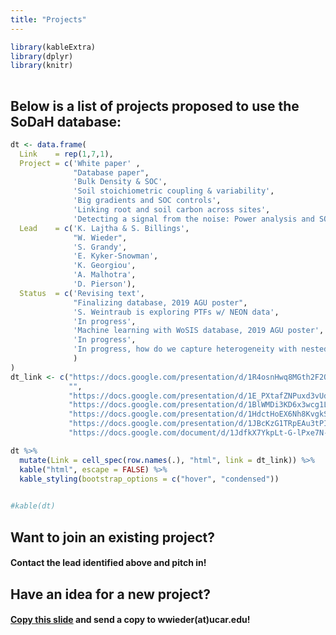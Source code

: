 ```yaml
---
title: "Projects"
---
```

```r
library(kableExtra)
library(dplyr)
library(knitr)
            
```

## Below is a list of projects proposed to use the SoDaH database:  

```r
dt <- data.frame(
  Link    = rep(1,7,1),
  Project = c('White paper' ,
              "Database paper",
              'Bulk Density & SOC', 
              'Soil stoichiometric coupling & variability',
              'Big gradients and SOC controls', 
              'Linking root and soil carbon across sites',
              'Detecting a signal from the noise: Power analysis and SOC variability'),
  Lead    = c('K. Lajtha & S. Billings',
              "W. Wieder", 
              'S. Grandy', 
              'E. Kyker-Snowman',
              'K. Georgiou', 
              'A. Malhotra',
              'D. Pierson'),
  Status  = c('Revising text', 
              "Finalizing database, 2019 AGU poster", 
              'S. Weintraub is exploring PTFs w/ NEON data', 
              'In progress',
              'Machine learning with WoSIS database, 2019 AGU poster', 
              'In progress',
              'In progress, how do we capture heterogeneity with nested design?'
              )
)
dt_link <- c("https://docs.google.com/presentation/d/1R4osnHwq8MGth2F2OKbfX4OsG7G2jvYw7oq8JSPDXJc/edit?usp=sharing",
             "",
             "https://docs.google.com/presentation/d/1E_PXtafZNPuxd3vUdz4fBon1JKY7uyhgHquqwyDAMdQ/edit?usp=sharing",
             "https://docs.google.com/presentation/d/1BlWMDi3KD6x3wcg1LtHeMIde6IkR5QsornIPU6mhyFo/edit?usp=sharing",
             "https://docs.google.com/presentation/d/1HdctHoEX6Nh8KvgkS4uS6Ss6I3sa0izC9-nXgt_l_Oo/edit?usp=sharing",
             "https://docs.google.com/presentation/d/1JBcKzG1TRpEAu3tPIfjqy7jvJIOusw0paH4FtfBP0lA/edit?usp=sharing",
             "https://docs.google.com/document/d/1JdfkX7YkpLt-G-lPxe7N-FZ9rsNybKPbhmpfb-mxAcc/edit?usp=sharing")

dt %>% 
  mutate(Link = cell_spec(row.names(.), "html", link = dt_link)) %>%
  kable("html", escape = FALSE) %>%
  kable_styling(bootstrap_options = c("hover", "condensed")) 

            
#kable(dt)
```

## Want to join an existing project?
#### Contact the lead identified above and pitch in!  

## Have an idea for a new project?  
#### [Copy this slide](https://docs.google.com/presentation/d/1ozAdynewJ8lZcKTELxbXJPBeId1jKp9QsBk7WXIOu-Y/edit?usp=sharing) and send a copy to wwieder(at)ucar.edu!